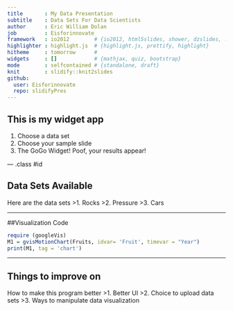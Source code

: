 ```yaml
---
title       : My Data Presentation
subtitle    : Data Sets For Data Scientists
author      : Eric William Dolan
job         : Eisforinnovate 
framework   : io2012        # {io2012, html5slides, shower, dzslides, ...}
highlighter : highlight.js  # {highlight.js, prettify, highlight}
hitheme     : tomorrow      # 
widgets     : []            # {mathjax, quiz, bootstrap}
mode        : selfcontained # {standalone, draft}
knit        : slidify::knit2slides
github:
  user: Eisforinnovate
  repo: slidifyPres
---
```


## This is my widget app

1. Choose a data set
2. Choose your sample slide
3. The GoGo Widget! Poof, your results appear!

--- .class #id 

## Data Sets Available
Here are the data sets
>1. Rocks
>2. Pressure
>3. Cars

---

##Visualization Code
```r
require (googleVis)
M1 = gvisMotionChart(Fruits, idvar= 'Fruit', timevar = "Year")
print(M1, tag = 'chart')
```


---

## Things to improve on
How to make this program better
>1. Better UI
>2. Choice to upload data sets
>3. Ways to manipulate data visualization 




